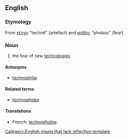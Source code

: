 ==English==

===Etymology===
From {{AGr.}} ''[[τέχνη]]'' "technê" (artefact) and ''[[φόβος]]'' "phobos" (fear)

===Noun===
{{wikipedia}}
{{infl|en|noun}}[[Category:English nouns that lack inflection template]]

# the fear of new [[technologies]]

====Antonyms====
* [[technophilia]]

====Related terms====
* [[technophobe]]

====Translations====
{{top}}
* French: [[technophobie]] {{f}}
{{bottom}}